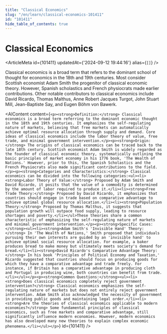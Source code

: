 ```yaml
---
title: "Classical Economics"
slug: "/en/learn/classical-economics-101411"
id: "101411"
hide_table_of_contents: true
---
```



# Classical Economics

<ArticleMeta id={101411} updatedAt={'2024-09-12 19:44:16'} alias={`[]`} />
<div className='border-solid border-b border-t-0 my-4 border-[var(--ifm-color-gray-300)]' />

Classical economics is a broad term that refers to the dominant school of thought for economics in the 18th and 19th centuries. Most consider Scottish economist Adam Smith the progenitor of classical economic theory. However, Spanish scholastics and French physiocrats made earlier contributions. Other notable contributors to classical economics include David Ricardo, Thomas Malthus, Anne Robert Jacques Turgot, John Stuart Mill, Jean-Baptiste Say, and Eugen Böhm von Bawerk.

<AIContent content={`<p><strong>Definition:</strong> Classical economics is a broad term referring to the dominant economic thought in the 18th and 19th centuries. It emphasizes the self-regulating nature of markets, believing that free markets can automatically achieve optimal resource allocation through supply and demand. Core ideas of classical economics include the labor theory of value, free trade, and minimal government intervention.</p><p><strong>Origin:</strong> The origins of classical economics can be traced back to the late 18th century. Scottish economist Adam Smith is widely regarded as the founder of classical economic theory, systematically outlining the basic principles of market economy in his 1776 book, 'The Wealth of Nations.' However, prior to this, the Spanish Scholastics and the French Physiocrats also made significant contributions to the field.</p><p><strong>Categories and Characteristics:</strong> Classical economics can be divided into the following categories:<ul><li><strong>Labor Theory of Value:</strong> Proposed by Adam Smith and David Ricardo, it posits that the value of a commodity is determined by the amount of labor required to produce it.</li><li><strong>Free Trade Theory:</strong> Proposed by David Ricardo, it emphasizes that countries should engage in trade based on comparative advantage to achieve optimal global resource allocation.</li><li><strong>Population Theory:</strong> Proposed by Thomas Malthus, it suggests that population growth will outpace food supply, leading to resource shortages and poverty.</li></ul>These theories share a common characteristic of emphasizing the self-regulating nature of markets and minimal government intervention.</p><p><strong>Specific Cases:</strong><ul><li><strong>Adam Smith's 'Invisible Hand' Theory:</strong> In 'The Wealth of Nations,' Smith proposed that individuals pursuing their own interests are guided by an 'invisible hand' to achieve optimal social resource allocation. For example, a baker produces bread to make money but ultimately meets society's demand for bread.</li><li><strong>David Ricardo's Comparative Advantage Theory:</strong> In his book 'Principles of Political Economy and Taxation,' Ricardo suggested that countries should focus on producing goods for which they have a comparative advantage and trade freely. For instance, if Britain has a comparative advantage in producing cloth and Portugal in producing wine, both countries can benefit from trade.</li></ul></p><p><strong>Common Questions:</strong><ul><li><strong>Does classical economics completely reject government intervention?</strong> Classical economics emphasizes the self-regulating nature of markets but does not entirely reject government intervention. Adam Smith also acknowledged the necessity of government in providing public goods and maintaining legal order.</li><li><strong>Are the theories of classical economics applicable to modern economies?</strong> Some fundamental principles of classical economics, such as free markets and comparative advantage, still significantly influence modern economies. However, modern economics has also developed many new theories to explain complex economic phenomena.</li></ul></p>`} id={101411} />
